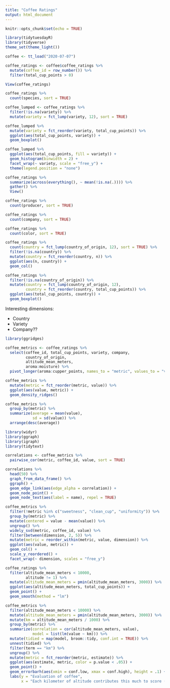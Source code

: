 ```yaml
---
title: "Coffee Ratings"
output: html_document
---
```


```r
knitr::opts_chunk$set(echo = TRUE)
```

```r
library(tidytuesdayR)
library(tidyverse)
theme_set(theme_light())

coffee <- tt_load("2020-07-07")

coffee_ratings <- coffee$coffee_ratings %>%
  mutate(coffee_id = row_number()) %>%
  filter(total_cup_points > 0)
```

```r
View(coffee_ratings)

coffee_ratings %>%
  count(species, sort = TRUE)

coffee_lumped <- coffee_ratings %>%
  filter(!is.na(variety)) %>%
  mutate(variety = fct_lump(variety, 12), sort = TRUE)

coffee_lumped %>%
  mutate(variety = fct_reorder(variety, total_cup_points)) %>%
  ggplot(aes(total_cup_points, variety)) +
  geom_boxplot()

coffee_lumped %>%
  ggplot(aes(total_cup_points, fill = variety)) +
  geom_histogram(binwidth = 2) +
  facet_wrap(~ variety, scale = "free_y") +
  theme(legend.position = "none")
```

```r
coffee_ratings %>%
  summarize(across(everything(), ~ mean(!is.na(.)))) %>%
  gather() %>%
  View()

coffee_ratings %>%
  count(producer, sort = TRUE)

coffee_ratings %>%
  count(company, sort = TRUE)

coffee_ratings %>%
  count(color, sort = TRUE)

coffee_ratings %>%
  count(country = fct_lump(country_of_origin, 12), sort = TRUE) %>%
  filter(!is.na(country)) %>%
  mutate(country = fct_reorder(country, n)) %>%
  ggplot(aes(n, country)) +
  geom_col()

coffee_ratings %>%
  filter(!is.na(country_of_origin)) %>%
  mutate(country = fct_lump(country_of_origin, 12),
         country = fct_reorder(country, total_cup_points)) %>%
  ggplot(aes(total_cup_points, country)) +
  geom_boxplot()
```

Interesting dimensions:

* Country
* Variety
* Company??

```r
library(ggridges)

coffee_metrics <- coffee_ratings %>%
  select(coffee_id, total_cup_points, variety, company,
         country_of_origin,
         altitude_mean_meters,
         aroma:moisture) %>%
  pivot_longer(aroma:cupper_points, names_to = "metric", values_to = "value")

coffee_metrics %>%
  mutate(metric = fct_reorder(metric, value)) %>%
  ggplot(aes(value, metric)) +
  geom_density_ridges()

coffee_metrics %>%
  group_by(metric) %>%
  summarize(average = mean(value),
            sd = sd(value)) %>%
  arrange(desc(average))
```

```r
library(widyr)
library(ggraph)
library(igraph)
library(tidytext)

correlations <- coffee_metrics %>%
  pairwise_cor(metric, coffee_id, value, sort = TRUE)

correlations %>%
  head(50) %>%
  graph_from_data_frame() %>%
  ggraph() +
  geom_edge_link(aes(edge_alpha = correlation)) +
  geom_node_point() +
  geom_node_text(aes(label = name), repel = TRUE)

coffee_metrics %>%
  filter(!metric %in% c("sweetness", "clean_cup", "uniformity")) %>%
  group_by(metric) %>%
  mutate(centered = value - mean(value)) %>%
  ungroup() %>%
  widely_svd(metric, coffee_id, value) %>%
  filter(between(dimension, 2, 5)) %>%
  mutate(metric = reorder_within(metric, value, dimension)) %>%
  ggplot(aes(value, metric)) +
  geom_col() +
  scale_y_reordered() +
  facet_wrap(~ dimension, scales = "free_y")
```

```r

coffee_ratings %>%
  filter(altitude_mean_meters < 10000,
         altitude != 1) %>%
  mutate(altitude_mean_meters = pmin(altitude_mean_meters, 3000)) %>%
  ggplot(aes(altitude_mean_meters, total_cup_points)) +
  geom_point() +
  geom_smooth(method = "lm")

coffee_metrics %>%
  filter(altitude_mean_meters < 10000) %>%
  mutate(altitude_mean_meters = pmin(altitude_mean_meters, 3000)) %>%
  mutate(km = altitude_mean_meters / 1000) %>%
  group_by(metric) %>%
  summarize(correlation = cor(altitude_mean_meters, value),
            model = list(lm(value ~ km))) %>%
  mutate(tidied = map(model, broom::tidy, conf.int = TRUE)) %>%
  unnest(tidied) %>%
  filter(term == "km") %>%
  ungroup() %>%
  mutate(metric = fct_reorder(metric, estimate)) %>%
  ggplot(aes(estimate, metric, color = p.value < .05)) +
  geom_point() +
  geom_errorbarh(aes(xmin = conf.low, xmax = conf.high), height = .1) +
  labs(y = "Evaluation of coffee",
       x = "Each kilometer of altitude contributes this much to score (95% confidence interval)")
```




